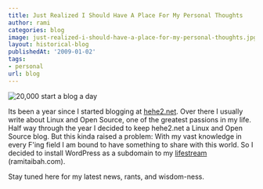 ```yaml
---
title: Just Realized I Should Have A Place For My Personal Thoughts
author: rami
categories: blog
image: just-realized-i-should-have-a-place-for-my-personal-thoughts.jpg
layout: historical-blog
publishedAt: '2009-01-02'
tags:
- personal
url: blog
---
```


![20,000 start a blog a day](/assets/images/content/blog/just-realized-i-should-have-a-place-for-my-personal-thoughts.jpg)

Its been a year since I started blogging at [hehe2.net](http://hehe2.net). Over there I usually write about Linux and Open Source, one of the greatest passions in my life. Half way through the year I decided to keep hehe2.net a Linux and Open Source blog. But this kinda raised a problem: With my vast knowledge in every F'ing field I am bound to have something to share with this world. So I decided to install WordPress as a subdomain to my [lifestream](http://ramitaibah.com) (ramitaibah.com).

Stay tuned here for my latest news, rants, and wisdom-ness.
